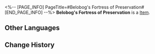 <%-- [PAGE_INFO]
PageTitle=#Belobog's Fortress of Preservation#
[END_PAGE_INFO] --%>
{{Item Infobox
|id          = 33045
|image       = Item Belobog's Fortress of Preservation.png
|type        = 
|invCategory = Relics
|rarity      = 2
|effect      = 
|description = The Everwinter Monument, the most obvious landmark in Belobog's Administrative District, is enclosed within the plane. Those passing this monument can all feel a distant and warm gaze protecting them.
|source1     = [[Simulated Universe]]: World 6 - Immersion Device Redemption
}}
'''Belobog's Fortress of Preservation''' is a [[Item]].

==Other Languages==
{{Other Languages
|en   = Belobog's Fortress of Preservation
|zhs  = 贝洛伯格的存护堡垒
|zht  = 貝洛伯格的存護堡壘
|ja   = ベロブルグの存護の砦
|ko   = 벨로보그 보존의 보루
|es   = Fortaleza de la Conservación de Belobog
|fr   = Forteresse de la Préservation de Belobog
|ru   = Форт Сохранения Белобога
|th   = Belobog's Fortress of Preservation
|vi   = Pháo Đài Bảo Hộ Belobog
|de   = Belobogs Festung der Bewahrung
|id   = Belobog's Fortress of Preservation
|pt   = Fortaleza da Preservação de Belobog
}}

==Change History==
{{Change History|1.0}}